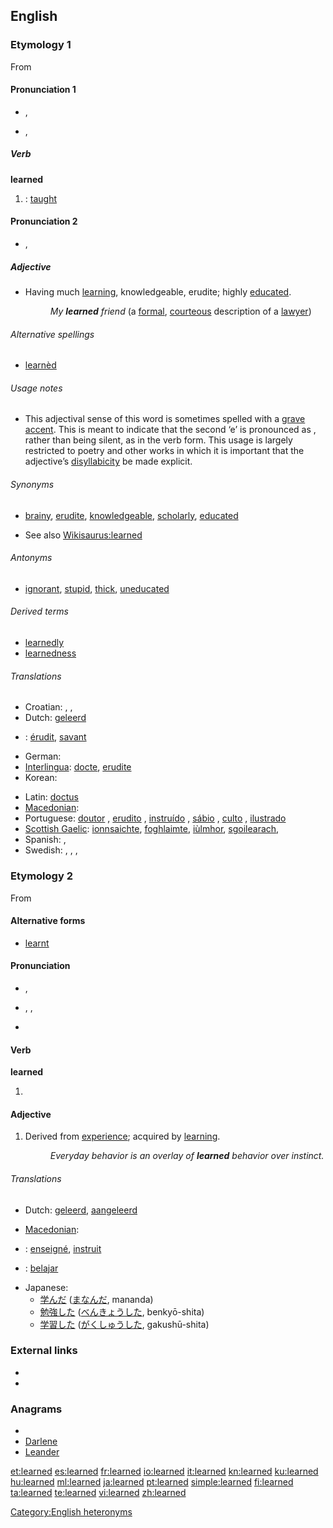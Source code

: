 ==English==
{{rfc}}

{{rank|instead|giving|presence|657|learned|minutes|appear|thoughts}}

===Etymology 1===
From {{etyl|ang|en}} {{term|læran||lang=ang|to teach}}

====Pronunciation 1====
* {{a|RP}} {{IPA|/lɜːnd/}}, {{SAMPA|/l3:nd/}}
* {{a|GenAm}} {{IPA|/lɝ:nd/}}, {{SAMPA|/l3`:nd/}}

=====Verb=====
'''learned'''

# {{past of|[[learn#Etymology 2|learn]]|nodot=1}}: [[taught]]

====Pronunciation 2====
* {{a|RP}} {{IPA|/ˈlɜːn.ɛd/}}, {{SAMPA|/"l3:n.Ed/}}

=====Adjective=====
{{en-adj}}

* Having much [[learning]], knowledgeable, erudite; highly [[educated]].
*: ''My '''learned''' friend'' (a [[formal]], [[courteous]] description of a [[lawyer]])

======Alternative spellings======
* [[learnèd]]

======Usage notes======
* This adjectival sense of this word is sometimes spelled with a [[grave accent]]. This is meant to indicate that the second ‘e’ is pronounced as {{IPAchar|/ɪ/}}, rather than being silent, as in the verb form. This usage is largely restricted to poetry and other works in which it is important that the adjective’s [[disyllabicity]] be made explicit.

======Synonyms======
* {{sense|having much knowledge}} [[brainy]], [[erudite]], [[knowledgeable]], [[scholarly]], [[educated]]
* See also [[Wikisaurus:learned]]

======Antonyms======
* {{sense|having little knowledge}} [[ignorant]], [[stupid]], [[thick]], [[uneducated]]

======Derived terms======
{{rel-top|terms derived from learned (having much knowledge)}}
* [[learnedly]]
* [[learnedness]]
{{rel-bottom}}

======Translations======
{{trans-top|Having much learning}}
* Croatian: {{t|hr|naučen}},  {{t-|hr|učen}},  {{t|hr|načitan}}
* Dutch: [[geleerd]]
* {{ttbc|French}}: [[érudit]], [[savant]]
* German: {{t|de|gelehrt}}
* [[Interlingua]]: [[docte]], [[erudite#Interlingua|erudite]]
* Korean: {{t|ko|박식한|tr=baksikhan|sc=Hang}}
{{trans-mid}}
* Latin: [[doctus]]
* [[Macedonian]]: {{t-|mk|учен|m|tr=účen}}
* Portuguese: [[doutor]] {{m}}, [[erudito]] {{m}}, [[instruído]] {{m}}, [[sábio]] {{m}}, [[culto]] {{m}}, [[ilustrado]] {{m}}
* [[Scottish Gaelic]]: [[ionnsaichte]], [[foghlaimte]], [[iùlmhor]], [[sgoilearach]],  {{t-|gd|fiosrach|xs=Scottish Gaelic}}
* Spanish: {{t|es|erudito|m}},  {{t|es|leído|m}}
* Swedish: {{t|sv|bildad}},  {{t|sv|beläst}},  {{t|sv|kultiverad}},  {{t|sv|lärd}}
{{trans-bottom}}

===Etymology 2===
From {{etyl|ang}} {{term|leornian||lang=ang|to acquire knowledge}}

====Alternative forms====
* [[learnt]] {{qualifier|UK only; seldom used in American English}}

====Pronunciation====
* {{a|RP}} {{IPA|/lɜːnd/}}, {{SAMPA|/l3:nd/}}
* {{a|US}} {{enPR|lûrnd}}, {{IPA|/lɝnd/}}, {{SAMPA|/l3`nd/}}
* {{audio|en-us-learned.ogg|Audio (US)}}

====Verb====
'''learned'''

# {{past of|[[learn#Etymology 1|learn]]}}

====Adjective====
{{en-adj}}

# Derived from [[experience]]; acquired by [[learn]]ing.
#: ''Everyday behavior is an overlay of '''learned''' behavior over instinct.''

======Translations======
{{trans-top|acquired by learning}}
* Dutch: [[geleerd]], [[aangeleerd]]
{{trans-mid}}
* [[Macedonian]]: {{t|mk|научен|m|tr=náučen}}
{{trans-bottom}}

{{checktrans-top}}
* {{ttbc|French}}: [[enseigné]], [[instruit]]
* {{ttbc|Indonesian}}: [[ajar|belajar]]
{{trans-mid}}
* Japanese:
** [[学んだ]] ([[まなんだ]], mananda)
** [[勉強]]した ([[べんきょう]]した, benkyō-shita)
** [[学習]]した ([[がくしゅう]]した, gakushū-shita)
{{trans-bottom}}

===External links===
* {{R:Webster 1913}}
* {{R:Century 1911}}

===Anagrams===
* {{alphagram|adeelnr}}
* [[Darlene#English|Darlene]]
* [[Leander#English|Leander]]

[[Category:English heteronyms]]

[[et:learned]]
[[es:learned]]
[[fr:learned]]
[[io:learned]]
[[it:learned]]
[[kn:learned]]
[[ku:learned]]
[[hu:learned]]
[[ml:learned]]
[[ja:learned]]
[[pt:learned]]
[[simple:learned]]
[[fi:learned]]
[[ta:learned]]
[[te:learned]]
[[vi:learned]]
[[zh:learned]]